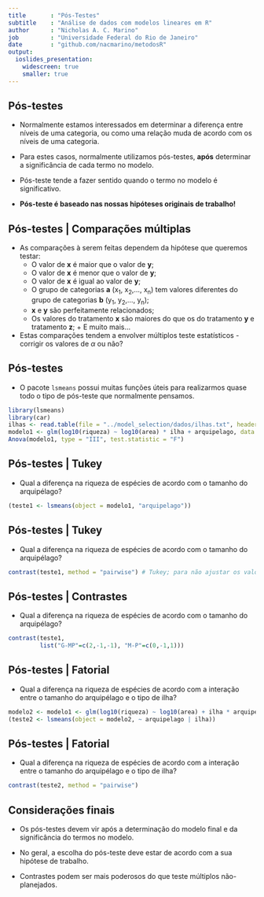 ```yaml
---
title       : "Pós-Testes"
subtitle    : "Análise de dados com modelos lineares em R"
author      : "Nicholas A. C. Marino"
job         : "Universidade Federal do Rio de Janeiro"
date        : "github.com/nacmarino/metodosR"
output:
  ioslides_presentation:
    widescreen: true
    smaller: true
---
```


## Pós-testes  

* Normalmente estamos interessados em determinar a diferença entre níveis de uma categoria, ou como uma relação muda de acordo com os níveis de uma categoria.  

* Para estes casos, normalmente utilizamos pós-testes, __após__ determinar a significância de cada termo no modelo.  
  
* Pós-teste tende a fazer sentido quando o termo no modelo é significativo.  

* __Pós-teste é baseado nas nossas hipóteses originais de trabalho!__

## Pós-testes | Comparações múltiplas  

* As comparações à serem feitas dependem da hipótese que queremos testar:  
    + O valor de __x__ é maior que o valor de __y__;
    + O valor de __x__ é menor que o valor de __y__;
    + O valor de __x__ é igual ao valor de __y__;
    + O grupo de categorias __a__ (x~1~, x~2~,..., x~n~) tem valores diferentes do grupo de categorias __b__ (y~1~, y~2~,..., y~n~);  
    + __x__ e __y__ são perfeitamente relacionados;  
    + Os valores do tratamento __x__ são maiores do que os do tratamento __y__ e tratamento __z__;     + E muito mais...
* Estas comparações tendem a envolver múltiplos teste estatísticos - corrigir os valores de $\alpha$ ou não?  

## Pós-testes  

* O pacote `lsmeans` possui muitas funções úteis para realizarmos quase todo o tipo de pós-teste que normalmente pensamos.

```r
library(lsmeans)
library(car)
ilhas <- read.table(file = "../model_selection/dados/ilhas.txt", header = TRUE)
modelo1 <- glm(log10(riqueza) ~ log10(area) * ilha + arquipelago, data = ilhas)
Anova(modelo1, type = "III", test.statistic = "F")
```

## Pós-testes | Tukey

* Qual a diferença na riqueza de espécies de acordo com o tamanho do arquipélago?

```r
(teste1 <- lsmeans(object = modelo1, "arquipelago"))
```

## Pós-testes | Tukey

* Qual a diferença na riqueza de espécies de acordo com o tamanho do arquipélago?

```r
contrast(teste1, method = "pairwise") # Tukey; para não ajustar os valores de p: adjust = "none"
```


## Pós-testes | Contrastes

* Qual a diferença na riqueza de espécies de acordo com o tamanho do arquipélago?

```r
contrast(teste1, 
         list("G-MP"=c(2,-1,-1), "M-P"=c(0,-1,1)))
```

## Pós-testes | Fatorial

* Qual a diferença na riqueza de espécies de acordo com a interação entre o tamanho do arquipélago e o tipo de ilha?  

```r
modelo2 <- modelo1 <- glm(log10(riqueza) ~ log10(area) + ilha * arquipelago, data = ilhas)
(teste2 <- lsmeans(object = modelo2, ~ arquipelago | ilha))
```

## Pós-testes | Fatorial

* Qual a diferença na riqueza de espécies de acordo com a interação entre o tamanho do arquipélago e o tipo de ilha?  

```r
contrast(teste2, method = "pairwise")
```

## Considerações finais  
  
* Os pós-testes devem vir após a determinação do modelo final e da significância do termos no modelo.  
  
* No geral, a escolha do pós-teste deve estar de acordo com a sua hipótese de trabalho.  
  
* Contrastes podem ser mais poderosos do que teste múltiplos não-planejados.  